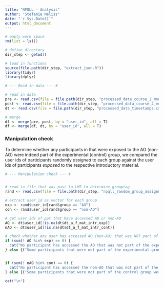 ```yaml
---
title: "NPQLL - Analysis"
author: "Stefanie Meliss"
date: "`r Sys.Date()`"
output: html_document
---
```


```r
# empty work space
rm(list = ls())

# define directory
dir_step <- getwd()

# load in functions
source(file.path(dir_step, "extract_json.R"))
library(tidyr)
library(dplyr)
```



```r
# --- Read in data --- #

# read in data
pre <- read.csv(file = file.path(dir_step, "processed_data_course_2_module_1.csv"))
post <- read.csv(file = file.path(dir_step, "processed_data_course_4_module_1.csv"))
dt <- read.csv(file = file.path(dir_step, "processed_data_timestamps.csv"))

# merge
df <- merge(pre, post, by = "user_id", all = T)
df <- merge(df, dt, by = "user_id", all = T)
```


### Manipulation check  
  
To determine whether any participants in that were exposed to the AO (non-AO) were indeed part of the experimental (control) group, we compared the user ids of participants randomly *assigned* to each group against the user ids of participants *exposed* to the respective introductory material.  
  

```r
# --- Manipulation check --- #


# read in file that was past to LMS to determine grouptag
rand <- read.csv(file = file.path(dir_step, "npqll_random_group_assignment.csv"))

# extract user_id as vector for each group
exp <- rand$user_id[rand$group == "AO"]
con <- rand$user_id[rand$group == "non-AO"]

# get user_ids of ppt that have accessed AO or non-AO
AO <- dt$user_id[!is.na(dt$dt_a_f_mat_intr_exp)]
nAO <- dt$user_id[!is.na(dt$dt_a_f_mat_intr_cont)]

# check whether any user has accessed AO (non-AO) that was NOT part of the experimental (control) group
if (sum(! AO %in% exp) == 0) {
  cat("No participant has accessed the AO that was not part of the experimental group. ")
} else {("Some participants that were not part of the experimental group were exposed to the AO.")}


if (sum(! nAO %in% con) == 0) {
  cat("No participant has accessed the non-AO that was not part of the control group. ")
} else {("Some participants that were not part of the control group were exposed to the non-AO.")}

cat("\n")
```

